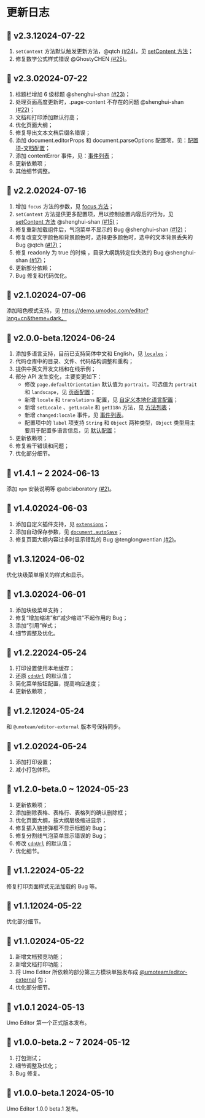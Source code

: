 
# 更新日志

## 🚀 v2.3.1<Badge>2024-07-22</Badge>
1. `setContent` 方法默认触发更新方法，@qtch [(#24)](https://github.com/umodoc/editor/issues/25)，见 [setContent 方法](./methods#setcontent)；
2. 修复数学公式样式错误 @GhostyCHEN [(#25)](https://github.com/umodoc/editor/issues/25)。

## 🚀 v2.3.0<Badge>2024-07-22</Badge>
1. 标题栏增加 6 级标题 @shenghui-shan [(#23)](https://github.com/umodoc/editor/issues/23)；
2. 处理页面高度更新时，.page-content 不存在的问题 @shenghui-shan [(#22)](https://github.com/umodoc/editor/issues/22)；
3. 文档和打印添加默认行高；
4. 优化页面大纲；
5. 修复导出文本文档后缀名错误；
6. 添加 document.editorProps 和 document.parseOptions 配置项，见：[配置项-文档配置](./options/document)；
7. 添加 contentError 事件，见：[事件列表](./events)；
8. 更新依赖项；
9. 其他细节调整。

## 🚀 v2.2.0<Badge>2024-07-16</Badge>
1. 增加 `focus` 方法的参数，见 [focus 方法](./methods#focus)；
2. `setContent` 方法提供更多配置项，用以控制设置内容后的行为，见 [setContent 方法](./methods#setcontent) @shenghui-shan [(#15)](https://github.com/umodoc/editor/issues/15)；
3. 修复重新加载组件后，气泡菜单不显示的 Bug  @shenghui-shan [(#12)](https://github.com/umodoc/editor/issues/12)；
4. 修复改变文字颜色和背景颜色时，选择更多颜色时，选中的文本背景丢失的 Bug @qtch [(#17)](https://github.com/umodoc/editor/issues/13)；
5. 修复 readonly 为 true 的时候 ，目录大纲跳转定位失效的 Bug @shenghui-shan [(#17)](https://github.com/umodoc/editor/issues/17)；
6. 更新部分依赖；
7. Bug 修复和代码优化。


## 🚀 v2.1.0<Badge>2024-07-06</Badge>
添加暗色模式支持，见 https://demo.umodoc.com/editor?lang=cn&theme=dark。

## 🎉 v2.0.0-beta.1<Badge>2024-06-24</Badge>
1. 添加多语言支持，目前已支持简体中文和 English，见 [`locales`](./options/locales)；
2. 代码仓库中的目录、文件、代码结构调整和重构；
3. 提供中英文开发文档和在线示例；
4. 部分 API 发生变化，主要变更如下：
    - 修改 `page.defaultOrientation` 默认值为 `portrait`，可选值为 `portrait` 和 `landscape`，见 [页面配置](./options/page#pagedefaultorientation)；
    - 新增 `locale` 和 `translations` 配置，见 [自定义本地化语言配置](./options/locales)；
    - 新增 `setLocale` 、`getLocale` 和 `getI18n` 方法，见 [方法列表](./methods#getlocale)；
    - 新增 `changed:locale` 事件，见 [事件列表](./events)。
    - 配置项中的 `label` 项支持 `String` 和 `Object` 两种类型，`Object` 类型用主要用于配置多语言信息，见 [默认配置](./options/default)；
5. 更新依赖项；
6. 修复若干错误和问题；
7. 优化部分细节。

## 🚀 v1.4.1 \~ 2 <Badge>2024-06-13</Badge>
添加 `npm` 安装说明等 @abclaboratory [(#2)](https://github.com/umodoc/editor/issues/5)。

## 🚀 v1.4.0<Badge>2024-06-03</Badge>
1. 添加自定义插件支持，见 [`extensions`](./options/extensions)；
2. 添加自动保存参数，见 [`document.autoSave`](./options/document#autosave)；
3. 修复页面大纲内容过多时显示错乱的 Bug @tenglongwentian [(#2)](https://github.com/umodoc/editor/issues/2)。

## 🚀 v1.3.1<Badge>2024-06-02</Badge>
优化块级菜单相关的样式和显示。

## 🚀 v1.3.0<Badge>2024-06-01</Badge>
1. 添加块级菜单支持；
2. 修复“增加缩进”和“减少缩进”不起作用的 Bug；
3. 添加“引用”样式；
4. 细节调整及优化。


## 🚀 v1.2.2<Badge>2024-05-24</Badge>
1. 打印设置使用本地缓存；
2. 还原 [`cdnUrl`](../options/cdn) 的默认值；
3. 简化菜单按钮配置，提高响应速度；
4. 更新依赖项；

## 🚀 v1.2.1<Badge>2024-05-24</Badge>
和 `@umoteam/editor-external` 版本号保持同步。

## 🚀 v1.2.0<Badge>2024-05-24</Badge>
1. 添加打印设置；
2. 减小打包体积。

## 🚀 v1.2.0-beta.0 \~ 1<Badge>2024-05-23</Badge>
1. 更新依赖项；
2. 添加删除表格、表格行、表格列的确认删除框；
3. 优化页面大纲，按大纲层级缩进显示；
4. 修复插入链接弹框不显示标题的 Bug；
5. 修复分割线气泡菜单显示错误的 Bug；
6. 修改 [`cdnUrl`](../options/cdn) 的默认值；
7. 优化细节。

## 🚀 v1.1.2<Badge>2024-05-22</Badge>
修复打印页面样式无法加载的 Bug 等。

## 🚀 v1.1.1<Badge>2024-05-22</Badge>
优化部分细节。

## 🚀 v1.1.0<Badge>2024-05-22</Badge>
1. 新增文档预览功能；
2. 新增文档打印功能；
3. 将 Umo Editor 所依赖的部分第三方模块单独发布成 [@umoteam/editor-external](https://www.npmjs.com/package/@umoteam/editor-external) 包；
4. 优化部分细节。


## 🚀 v1.0.1 <Badge>2024-05-13</Badge>
Umo Editor 第一个正式版本发布。

## 🚀 v1.0.0-beta.2 \~ 7 <Badge>2024-05-12</Badge>

1. 打包测试；
2. 细节调整及优化；
3. Bug 修复。

## 🎉 v1.0.0-beta.1 <Badge>2024-05-10</Badge>

Umo Editor 1.0.0 beta.1 发布。
